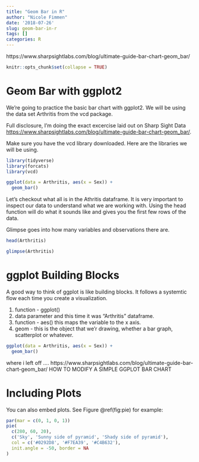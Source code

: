 ```yaml
---
title: "Geom Bar in R"
author: "Nicole Fimmen"
date: '2018-07-26'
slug: geom-bar-in-r
tags: []
categories: R
---
```



https://www.sharpsightlabs.com/blog/ultimate-guide-bar-chart-geom_bar/


```r
knitr::opts_chunk$set(collapse = TRUE)
```

# Geom Bar with ggplot2

We're going to practice the basic bar chart with ggplot2. We will be using the data set Arthritis from the vcd package. 

Full disclosure, I'm doing the exact excercise laid out on Sharp Sight Data <https://www.sharpsightlabs.com/blog/ultimate-guide-bar-chart-geom_bar/>.

Make sure you have the vcd library downloaded. Here are the libraries we will be using.  

```r

library(tidyverse)
library(forcats)
library(vcd)

ggplot(data = Arthritis, aes(x = Sex)) +
  geom_bar()

```

Let's checkout what all is in the Athritis dataframe. It is very important to inspect our data to understand what we are working with. Using the head function will do what it sounds like and gives you the first few rows of the data. 

Glimpse goes into how many variables and observations there are. 

``` r
head(Arthritis)

glimpse(Arthritis)
```

# ggplot Building Blocks

A good way to think of ggplot is like building blocks. It follows a systemtic flow each time you create a visualization. 

1. function - ggplot()  
2. data parameter and this time it was "Arthritis" dataframe. 
3. function - aes() this maps the variable to the x axis.
4. geom - this is the object that we'r drawing, whether a bar graph, scatterplot or whatever. 

``` r
ggplot(data = Arthritis, aes(x = Sex)) +
  geom_bar()

```

where i left off ....
https://www.sharpsightlabs.com/blog/ultimate-guide-bar-chart-geom_bar/ 
HOW TO MODIFY A SIMPLE GGPLOT BAR CHART



# Including Plots

You can also embed plots. See Figure \@ref(fig:pie) for example:

```r
par(mar = c(0, 1, 0, 1))
pie(
  c(280, 60, 20),
  c('Sky', 'Sunny side of pyramid', 'Shady side of pyramid'),
  col = c('#0292D8', '#F7EA39', '#C4B632'),
  init.angle = -50, border = NA
)
```